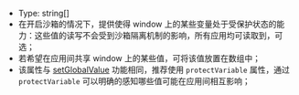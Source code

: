 
- Type: <Highlight> string[] </Highlight>
- 在开启沙箱的情况下，提供使得 window 上的某些变量处于受保护状态的能力：这些值的读写不会受到沙箱隔离机制的影响，所有应用均可读取到，可选；
- 若希望在应用间共享 window 上的某些值，可将该值放置在数组中；
- 该属性与 [setGlobalValue](/api/setGlobal.md) 功能相同，推荐使用 `protectVariable` 属性，通过 `protectVariable` 可以明确的感知哪些值可能在应用间相互影响；
